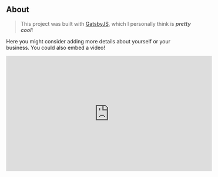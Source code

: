 ## About

> This project was built with [GatsbyJS](https://www.gatsbyjs.org/), which I personally think is **_pretty cool_**!

Here you might consider adding more details about yourself or your business. You could also embed a video!

<iframe width="560" height="315" src="https://www.youtube.com/embed/vcmjDPDOk7c" frameborder="0" allow="accelerometer; autoplay; encrypted-media; gyroscope; picture-in-picture" allowfullscreen></iframe>
